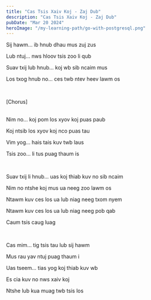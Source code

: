 ```yaml
---
title: "Cas Tsis Xaiv Koj - Zaj Dub"
description: "Cas Tsis Xaiv Koj - Zaj Dub"
pubDate: "Mar 20 2024"
heroImage: "/my-learning-path/go-with-postgresql.png"
---
```


Sij hawm... ib hnub dhau mus zuj zus

Lub ntuj... nws hloov tsis zoo li qub 

Suav txij lub hnub... koj wb sib ncaim mus

Los txog hnub no... ces twb ntev heev lawm os


<br />

[Chorus]

<br />
Nim no... koj pom los xyov koj puas paub

Koj ntsib los xyov koj nco puas tau

Vim yog... hais tais kuv twb laus 

Tsis zoo... li tus puag thaum is 

<br />

Suav txij li hnub... uas koj thiab kuv no sib ncaim 

Nim no ntshe koj mus ua neeg zoo lawm os 

Ntawm kuv ces los ua lub niag neeg txom nyem

Ntawm kuv ces los ua lub niag neeg pob qab

Caum tsis caug luag

<br />

Cas mim... tig tsis tau lub sij hawm 

Mus rau yav ntuj puag thaum i 

Uas tseem... tias yog koj thiab kuv wb

Es cia kuv no nws xaiv koj

Ntshe lub kua muag twb tsis los